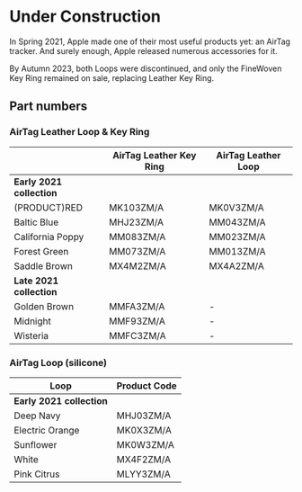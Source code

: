 
# Under Construction

In Spring 2021, Apple made one of their most useful products yet: an AirTag tracker. And surely enough, Apple released numerous accessories for it.

By Autumn 2023, both Loops were discontinued, and only the FineWoven Key Ring remained on sale, replacing Leather Key Ring.

## Part numbers

### AirTag Leather Loop & Key Ring

|                           | AirTag Leather Key Ring | AirTag Leather Loop |
| ------------------------- | ----------------------- | ------------------- |
| **Early 2021 collection** |                         |                     |
| (PRODUCT)RED              | MK103ZM/A               | MK0V3ZM/A           |
| Baltic Blue               | MHJ23ZM/A               | MM043ZM/A           |
| California Poppy          | MM083ZM/A               | MM023ZM/A           |
| Forest Green              | MM073ZM/A               | MM013ZM/A           |
| Saddle Brown              | MX4M2ZM/A               | MX4A2ZM/A           |
| **Late 2021 collection**  |                         |
| Golden Brown              | MMFA3ZM/A               | -                   |
| Midnight                  | MMF93ZM/A               | -                   |
| Wisteria                  | MMFC3ZM/A               | -                   |

### AirTag Loop (silicone)

| Loop                      | Product Code |
| ------------------------- | ------------ |
| **Early 2021 collection** |              |
| Deep Navy                 | MHJ03ZM/A    |
| Electric Orange           | MK0X3ZM/A    |
| Sunflower                 | MK0W3ZM/A    |
| White                     | MX4F2ZM/A    |
| Pink Citrus               | MLYY3ZM/A    |
